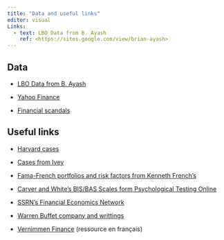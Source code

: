 ```yaml
---
title: "Data and useful links"
editor: visual
Links:
  - text: LBO Data from B. Ayash
    ref: <https://sites.google.com/view/brian-ayash>
---
```


## Data

-   [LBO Data from B. Ayash](https://sites.google.com/view/brian-ayash)

-   [Yahoo Finance](https://finance.yahoo.com/)

-   [Financial scandals](http://projects.exeter.ac.uk/RDavies/arian/scandals/)

## Useful links

-   [Harvard cases](https://hbsp.harvard.edu/home/)

-   [Cases from Ivey](https://www.iveypublishing.ca/s/)

-   [Fama-French portfolios and risk factors from Kenneth French's](http://mba.tuck.dartmouth.edu/pages/faculty/ken.french/data_library.html)

-   [Carver and White's BIS/BAS Scales form Psychological Testing Online](https://psytests.org/trait/bisbasen.html)

-   [SSRN's Financial Economics Network](https://www.ssrn.com/index.cfm/en/janda/professional-announcements/?annsNet=203#AnnType_1)

-   [Warren Buffet company and writtings](https://www.berkshirehathaway.com)

-   [Vernimmen Finance](https://www.vernimmen.net) (ressource en français)
